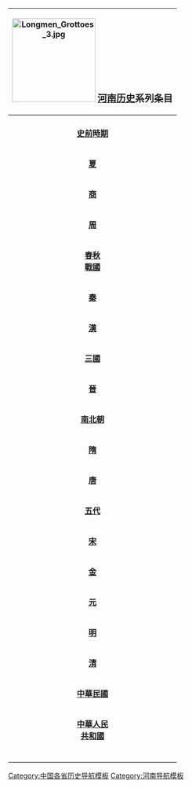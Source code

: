 {| width="10%" class="collapsible collapsed" cellspacing="0px" style="float: right; border:1px solid #BBBBBB; margin-left: 5px; margin-bottom: 5px; font-size: 95%;"
! colspan="12" bgcolor="#EFEEEE" align="center" | [[File:Longmen_Grottoes_3.jpg|center|170px]] <BIG>'''[[河南历史]]'''系列条目</BIG>
|-
!{{navbar|河南历史|mini=1}}
|-
| bgcolor="#FAFAD2" align="center" colspan="3" rowspan="2" |'''[[史前時期]]'''
| bgcolor="#E1FFE1" align="center" colspan="9" | '''[[舊石器時代|舊石器時代]]'''
|-
| bgcolor="#A6FFCC" align="center" colspan="9" | '''[[新石器時代|新石器時代]]'''
|-
| bgcolor="#FFFF99" align="center" colspan="3" |'''[[夏朝|夏]]'''
| bgcolor="#E1FFE1" align="center" colspan="9" |[[商部落]]
|-
| bgcolor="#FAFAD2" align="center" colspan="3" |'''[[商朝|商]]'''
| bgcolor="#A6FFCC" align="center" colspan="9" |[[商方]] [[子方]] [[亞方]] [[息方]] 雇 [[暴]] [[攸]] [[元]] 及 [[杞]] 丹 可 [[郍]] [[盂方]] [[鹿]]
|-
| bgcolor="#FFFF99" align="center" colspan="3" |'''[[周朝|周]]'''
| bgcolor="#E1FFE1" align="center" colspan="9" | [[晋国]] [[戴国]] [[陈国]] [[蔡国]] [[曹国]] [[郑国]] [[衞國]] [[宋国]]
|-
| bgcolor="#FAFAD2" align="center" colspan="3" |'''[[春秋 (史書)|春秋]]'''<br />'''[[戰國 (中國)|戰國]]'''
| bgcolor="#A6FFCC" align="center" colspan="9" | [[晋国]] [[魏國 (春秋)]] [[耿国]] [[虞国]] [[霍国]] [[赵国]] [[韩国 (战国)|韩国]] [[魏国]]  [[秦国]]
|-
| bgcolor="#FFFF99" align="center" colspan="3" |'''[[秦朝|秦]]'''
| bgcolor="#E1FFE1" align="center" colspan="9" |[[三川郡]] [[颍川郡]] [[南阳郡]] [[河內郡_(中國)|河内郡]] [[陈郡]] [[东郡]] [[砀郡]]
|-
| bgcolor="#FAFAD2" align="center" colspan="3" |'''[[汉朝|漢]]'''
| bgcolor="#A6FFCC" align="center" colspan="9" | [[豫州刺史部]] [[兖州刺史部]] [[荆州刺史部]] [[冀州刺史部]]
|-
| bgcolor="#FFFF99" align="center" colspan="3" |'''[[三國]]'''
| bgcolor="#E1FFE1" align="center" colspan="9" |[[豫州 (汉朝)|豫州]]
|-
| bgcolor="#FAFAD2" align="center" colspan="3" |'''[[晋朝|晉]]'''
| bgcolor="#A6FFCC" align="center" colspan="9" |[[豫州 (汉朝)|豫州]] [[前秦]] [[前涼]] [[後涼]] [[前赵]] [[后赵]] [[前秦]] [[西燕]] 
|-
| bgcolor="#FFFF99" align="center" colspan="3" |'''[[南北朝]]'''
| bgcolor="#E1FFE1" align="center" colspan="9" |[[北魏]] [[西魏]] [[北周]] [[北齐]]
|-
| bgcolor="#FAFAD2" align="center" colspan="3" |'''[[隋朝|隋]]'''
| bgcolor="#A6FFCC" align="center" colspan="9" |[[河南郡]] [[荥阳郡]] [[梁郡]] [[谯郡]] [[济阴郡 | 襄城郡]] [[颍川郡]] [[汝南郡]] [[淮阳郡]] [[汝阴郡]] [[上洛郡]] [[弘农郡]] [[淅阳郡]] [[南阳郡]] [[淯阳郡]] [[淮安郡]]
|-
| bgcolor="#FFFF99" align="center" colspan="3" |'''[[唐朝|唐]]'''
| bgcolor="#E1FFE1" align="center" colspan="9" |[[河南道]]  
|-
| bgcolor="#FAFAD2" align="center" colspan="3" |'''[[五代]]'''
| bgcolor="#A6FFCC" align="center" colspan="9" | [[后梁]] [[後唐]] [[後晉]] [[後漢]] [[后周]] 
|-
| bgcolor="#FFFF99" align="center" colspan="3" |'''[[宋朝|宋]]'''
| bgcolor="#E1FFE1" align="center" colspan="9" |[[京西北路]] [[京西南路]] [[京东西路]]
|-
| bgcolor="#FFFF99" align="center" colspan="3" |'''[[金朝|金]]'''
| bgcolor="#A6FFCC" align="center" colspan="9" |[[南京路 (金朝)|南京路]]
|-
| bgcolor="#FAFAD2" align="center" colspan="3" |'''[[元朝|元]]'''
| bgcolor="#E1FFE1" align="center" colspan="9" |[[河南江北行省]]
|-
| bgcolor="#FFFF99" align="center" colspan="3" |'''[[明朝|明]]'''
| bgcolor="#A6FFCC" align="center" colspan="9" |[[河南承宣布政使司]]
|-
| bgcolor="#FAFAD2" align="center" colspan="3" |'''[[清朝|清]]'''
| bgcolor="#E1FFE1" align="center" colspan="9" |[[河南省]]
|-
| bgcolor="#FFFF99" align="center" colspan="3" |'''[[中華民國]]'''
| bgcolor="#A6FFCC" align="center" colspan="9" |[[河南省 (中華民國)|河南省]]
|-
| bgcolor="#FAFAD2" align="center" colspan="3" |'''[[中華人民共和國|中華人民<br />共和國]]'''
| bgcolor="#E1FFE1" align="center" colspan="9" |[[河南省]]
|-
|bgcolor="#FFFFFF"|<span style="color:#FFFFFF;"> </span>
|bgcolor="#FFFFFF"|<span style="color:#FFFFFF;"> </span>
|bgcolor="#FFFFFF"|<span style="color:#FFFFFF;"> </span>
|bgcolor="#FFFFFF"|<span style="color:#FFFFFF;"> </span>
|bgcolor="#FFFFFF"|<span style="color:#FFFFFF;"> </span>
|bgcolor="#FFFFFF"|<span style="color:#FFFFFF;"> </span>
|bgcolor="#FFFFFF"|<span style="color:#FFFFFF;"> </span>
|bgcolor="#FFFFFF"|<span style="color:#FFFFFF;"> </span>
|bgcolor="#FFFFFF"|<span style="color:#FFFFFF;"> </span>
|bgcolor="#FFFFFF"|<span style="color:#FFFFFF;"> </span>
|}<noinclude>

[[Category:中国各省历史导航模板]]
[[Category:河南历史模板| ]]
[[Category:河南导航模板]]
</noinclude>
